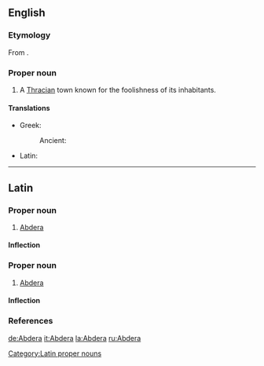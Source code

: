 ==English==
{{wikisource1911Enc|Abdera (Thrace)}}

===Etymology===
From {{etyl|grc}} {{term|Ἄβδηρα|lang=grc}}.

===Proper noun===
{{en-proper noun}}

# A [[Thrace|Thracian]] town known for the foolishness of its inhabitants.

====Translations====
{{trans-top|town}}
*Greek:
*:Ancient: {{tø|grc|Ἄβδηρα|n|p|sc=polytonic|tr=Abdēra}}
{{trans-mid}}
*Latin: {{t+|la|Abdera|n|p|alt=Abdēra}}
{{trans-bottom}}

----
==Latin==

===Proper noun===
{{la-noun|Abdēra|Abderorum|Abdērōrum|n|second}} {{pluralonly}}

# [[Abdera]]

====Inflection====
{{la-decl-2nd-N-p-loc|Abder|Abdēr}}

===Proper noun===
{{la-noun|Abdēra|Abderae|Abdērae|f|first}}

# [[Abdera]]

====Inflection====
{{la-decl-1st-loc|Abder|Abdēr}}

===References===
{{R:Cassells}}

[[Category:Latin proper nouns]]

[[de:Abdera]]
[[it:Abdera]]
[[la:Abdera]]
[[ru:Abdera]]